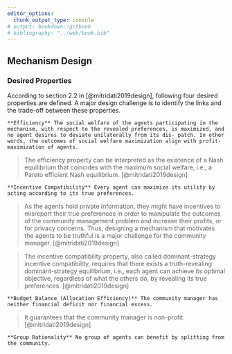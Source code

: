 ```yaml
---
editor_options:
  chunk_output_type: console
# output: bookdown::gitbook
# bibliography: "../web/book.bib"
---
```


## Mechanism Design

### Desired Properties

According to section 2.2 in [@mitridati2019design], following four desired properties are defined. A major design challenge is to identify the links and the trade-off between these properties.

```definition
**Efficiency** The social welfare of the agents participating in the mechanism, with respect to the revealed preferences, is maximized, and no agent desires to deviate unilaterally from its dis- patch. In other words, the outcomes of social welfare maximization align with profit-maximization of agents. 
```

> The efficiency property can be interpreted as the existence of a Nash equilibrium that coincides with the maximum social welfare, i.e., a Pareto efficient Nash equilibrium. [@mitridati2019design]

```definition
**Incentive Compatibility** Every agent can maximize its utility by acting according to its true preferences. 
```

> As the agents hold private information, they might have incentives to misreport their true preferences in order to manipulate the outcomes of the community management problem and increase their profits, or for privacy concerns. Thus, designing a mechanism that motivates the agents to be truthful is a major challenge for the community manager. [@mitridati2019design]

> The incentive compatibility property, also called dominant-strategy incentive compatibility, requires that there exists a truth-revealing dominant-strategy equilibrium, i.e., each agent can achieve its optimal objective, regardless of what the others do, by revealing its true preferences. [@mitridati2019design]

```definition
**Budget Balance (Allocation Efficiency)** The community manager has neither financial deficit nor financial excess.
```

> It guarantees that the community manager is non-profit. [@mitridati2019design]

```definition
**Group Rationality** No group of agents can benefit by splitting from the community.
```
